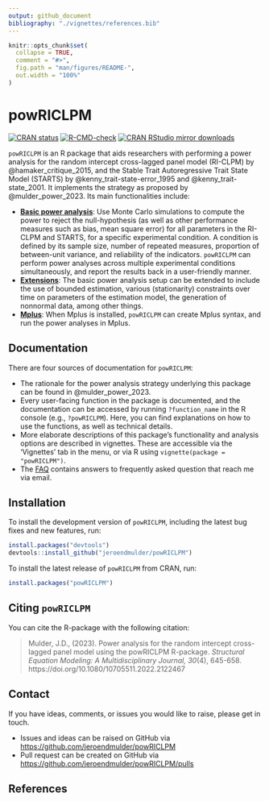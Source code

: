 ```yaml
---
output: github_document
bibliography: "./vignettes/references.bib"
---
```


<!-- README.md is generated from README.Rmd. Please edit that file -->

```r
knitr::opts_chunk$set(
  collapse = TRUE,
  comment = "#>",
  fig.path = "man/figures/README-",
  out.width = "100%"
)
```

# powRICLPM

<!-- badges: start -->
[![CRAN status](https://www.r-pkg.org/badges/version/powRICLPM)](https://CRAN.R-project.org/package=powRICLPM)
[![R-CMD-check](https://github.com/JeroenDMulder/powRICLPM/actions/workflows/R-CMD-check.yaml/badge.svg)](https://github.com/JeroenDMulder/powRICLPM/actions/workflows/R-CMD-check.yaml)
 <a href="https://www.r-pkg.org/pkg/powRICLPM"><img src="https://cranlogs.r-pkg.org/badges/grand-total/powRICLPM" alt="CRAN RStudio mirror downloads"/></a>
<!-- badges: end -->


`powRICLPM` is an R package that aids researchers with performing a power analysis for the random intercept cross-lagged panel model (RI-CLPM) by @hamaker_critique_2015, and the Stable Trait Autoregressive Trait State Model (STARTS) by @kenny_trait-state-error_1995 and @kenny_trait-state_2001. It implements the strategy as proposed by @mulder_power_2023. Its main functionalities include:  

- [**Basic power analysis**](https://jeroendmulder.github.io/powRICLPM/articles/start.html): Use Monte Carlo simulations to compute the power to reject the null-hypothesis (as well as other performance measures such as bias, mean square error) for all parameters in the RI-CLPM and STARTS, for a specific experimental condition. A condition is defined by its sample size, number of repeated measures, proportion of between-unit variance, and reliability of the indicators. `powRICLPM` can perform power analyses across multiple experimental conditions simultaneously, and report the results back in a user-friendly manner.
- [**Extensions**](https://jeroendmulder.github.io/powRICLPM/articles/extensions.html): The basic power analysis setup can be extended to include the use of bounded estimation, various (stationarity) constraints over time on parameters of the estimation model, the generation of nonnormal data, among other things.
- [**Mplus**](https://jeroendmulder.github.io/powRICLPM/articles/mplus.html): When Mplus is installed, `powRICLPM` can create Mplus syntax, and run the power analyses in Mplus. 

## Documentation

There are four sources of documentation for `powRICLPM`:

- The rationale for the power analysis strategy underlying this package can be found in @mulder_power_2023.
- Every user-facing function in the package is documented, and the documentation can be accessed by running `?function_name` in the R console (e.g., `?powRICLPM`). Here, you can find explanations on how to use the functions, as well as technical details.
- More elaborate descriptions of this package's functionality and analysis options are described in vignettes. These are accessible via the 'Vignettes' tab in the menu, or via R using `vignette(package = "powRICLPM")`. 
- The [FAQ](https://jeroendmulder.github.io/powRICLPM/articles/FAQ.html) contains answers to frequently asked question that reach me via email.

## Installation

To install the development version of `powRICLPM`, including the latest bug fixes and new features, run:

```r
install.packages("devtools")
devtools::install_github("jeroendmulder/powRICLPM")
```

To install the latest release of `powRICLPM` from CRAN, run:

```r
install.packages("powRICLPM")
```


## Citing `powRICLPM`

You can cite the R-package with the following citation:

> Mulder, J.D., (2023). Power analysis for the random intercept cross-lagged panel model using the powRICLPM R-package. *Structural Equation Modeling: A Multidisciplinary Journal, 30*(4), 645-658. https://doi.org/10.1080/10705511.2022.2122467 

## Contact

If you have ideas, comments, or issues you would like to raise, please get in touch.  

* Issues and ideas can be raised on GitHub via [https://github.com/jeroendmulder/powRICLPM](https://github.com/jeroendmulder/powRICLPM)
* Pull request can be created on GitHub via [https://github.com/jeroendmulder/powRICLPM/pulls](https://github.com/jeroendmulder/powRICLPM/pulls)

## References
